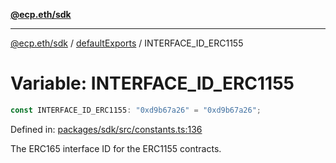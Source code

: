 [**@ecp.eth/sdk**](../../index.mdx)

***

[@ecp.eth/sdk](/sdk-reference/index.mdx) / [defaultExports](/sdk-reference/defaultExports/index.mdx) / INTERFACE\_ID\_ERC1155

# Variable: INTERFACE\_ID\_ERC1155

```ts
const INTERFACE_ID_ERC1155: "0xd9b67a26" = "0xd9b67a26";
```

Defined in: [packages/sdk/src/constants.ts:136](https://github.com/ecp-eth/comments-monorepo/blob/main/packages/sdk/src/constants.ts#L136)

The ERC165 interface ID for the ERC1155 contracts.
